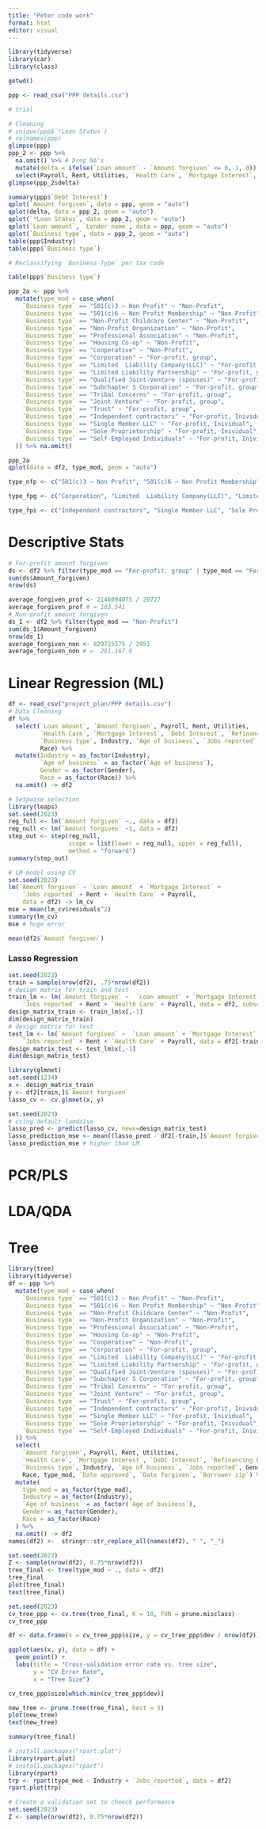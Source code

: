 ```yaml
---
title: "Peter code work"
format: html
editor: visual
---
```


```r
library(tidyverse)
library(car)
library(class)
```

```r
getwd()

ppp <- read_csv("PPP details.csv")

# trial
```

```r
# Cleaning
# unique(ppp$`*Loan Status`)
# colnames(ppp)
glimpse(ppp)
ppp_2 <- ppp %>%
  na.omit() %>% # Drop NA's
  mutate(delta = ifelse(`Loan amount` - `Amount forgiven` <= 0, 1, 0)) %>% #Coerce a categorical variable to help with prediction.
  select(Payroll, Rent, Utilities, `Health Care`, `Mortgage Interest`, `Debt Interest`, `Jobs reported`, delta, Borrower, `Business type`)
glimpse(ppp_2$delta)

summary(ppp$`Debt Interest`)
qplot(`Amount forgiven`, data = ppp, geom = "auto")
qplot(delta, data = ppp_2, geom = "auto")
qplot(`*Loan Status`, data = ppp_2, geom = "auto")
qplot(`Loan amount`, `Lender name`, data = ppp, geom = "auto")
qplot(`Business type`, data = ppp_2, geom = "auto")
table(ppp$Industry)
table(ppp$`Business type`)

# Reclassifying `Business Type` per tax code

table(ppp$`Business type`)

ppp_2a <- ppp %>%
  mutate(type_mod = case_when(
    `Business type` == "501(c)3 – Non Profit" ~ "Non-Profit",
    `Business type` == "501(c)6 – Non Profit Membership" ~ "Non-Profit",
    `Business type` == "Non-Profit Childcare Center" ~ "Non-Profit",
    `Business type` == "Non-Profit Organization" ~ "Non-Profit",
    `Business type` == "Professional Association" ~ "Non-Profit",
    `Business type` == "Housing Co-op" ~ "Non-Profit",
    `Business type` == "Cooperative" ~ "Non-Profit",
    `Business type` == "Corporation" ~ "For-profit, group",
    `Business type` == "Limited  Liability Company(LLC)" ~ "For-profit, group",
    `Business type` == "Limited Liability Partnership" ~ "For-profit, group",
    `Business type` == "Qualified Joint-Venture (spouses)" ~ "For-profit, group", 
    `Business type` == "Subchapter S Corporation" ~ "For-profit, group",
    `Business type` == "Tribal Concerns" ~ "For-profit, group",
    `Business type` == "Joint Venture" ~ "For-profit, group",
    `Business type` == "Trust" ~ "For-profit, group",
    `Business type` == "Independent contractors" ~ "For-profit, Inividual",
    `Business type` == "Single Member LLC" ~ "For-profit, Inividual",
    `Business type` == "Sole Proprietorship" ~ "For-profit, Inividual",
    `Business type` == "Self-Employed Individuals" ~ "For-profit, Inividual"
  )) %>% na.omit()

ppp_2a
qplot(data = df2, type_mod, geom = "auto")

type_nfp <- c("501(c)3 – Non Profit", "501(c)6 – Non Profit Membership", "Non-Profit Childcare Center", "Non-Profit Organization", "Professional Association", "Housing Co-op", "Cooperative")

type_fpg <- c("Corporation", "Limited  Liability Company(LLC)", "Limited Liability Partnership", "Qualified Joint-Venture (spouses)", "Subchapter S Corporation", "Tribal Concerns", "Joint Venture", "Trust")

type_fpi <- c("Independent contractors", "Single Member LLC", "Sole Proprietorship", "Self-Employed Individuals")
```

# Descriptive Stats

```r
# For-profit amount forgiven
ds <- df2 %>% filter(type_mod == "For-profit, group" | type_mod == "For-profit, Inividual")
sum(ds$Amount_forgiven)
nrow(ds)

average_forgiven_prof <- 2146094075 / 20727
average_forgiven_prof # = 103,541
# Non-profit amount forgiven
ds_1 <- df2 %>% filter(type_mod == "Non-Profit")
sum(ds_1$Amount_forgiven)
nrow(ds_1)
average_forgiven_non <- 829725575 / 2951
average_forgiven_non # =  281,167.6
```

# Linear Regression (ML)

```r
df <- read_csv("project_plan/PPP details.csv")
# Data Cleaning
df %>% 
  select(`Loan amount`, `Amount forgiven`, Payroll, Rent, Utilities, 
         `Health Care`, `Mortgage Interest`, `Debt Interest`, `Refinancing EIDL`,
         `Business type`, Industry, `Age of business`, `Jobs reported`, Gender,
         Race) %>% 
  mutate(Industry = as_factor(Industry),
         `Age of business` = as_factor(`Age of business`),
         Gender = as_factor(Gender),
         Race = as_factor(Race)) %>% 
  na.omit() -> df2
```

```r
# Setpwise selection
library(leaps)
set.seed(2023)
reg_full <- lm(`Amount forgiven` ~., data = df2)
reg_null <- lm(`Amount forgiven` ~1, data = df2)
step_out <- step(reg_null, 
                 scope = list(lower = reg_null, upper = reg_full),
                 method = "forward")
summary(step_out)
```

```r
# LM model using CV
set.seed(2023)
lm(`Amount forgiven` ~ `Loan amount` + `Mortgage Interest` + 
    `Jobs reported` + Rent + `Health Care` + Payroll, 
    data = df2) -> lm_cv
mse = mean(lm_cv$residuals^2)
summary(lm_cv)
mse # huge error

mean(df2$`Amount forgiven`)

```

### Lasso Regression

```r
set.seed(2023)
train = sample(nrow(df2), .75*nrow(df2))
# design matrix for train and test
train_lm <- lm(`Amount forgiven` ~  `Loan amount` + `Mortgage Interest` + 
    `Jobs reported` + Rent + `Health Care` + Payroll, data = df2, subset = train, x = TRUE)
design_matrix_train <- train_lm$x[,-1]
dim(design_matrix_train)
# design matrix for test
test_lm <- lm(`Amount forgiven` ~  `Loan amount` + `Mortgage Interest` + 
    `Jobs reported` + Rent + `Health Care` + Payroll, data = df2[-train,], x = TRUE)
design_matrix_test <- test_lm$x[,-1]
dim(design_matrix_test)

library(glmnet)
set.seed(1234)
x <- design_matrix_train
y <- df2[train,]$`Amount forgiven`
lasso_cv <- cv.glmnet(x, y)

set.seed(2023)
# using default lamda1se 
lasso_pred <- predict(lasso_cv, newx=design_matrix_test)
lasso_prediction_mse <- mean((lasso_pred - df2[-train,]$`Amount forgiven`)^2)
lasso_prediction_mse # higher than LM
```

# PCR/PLS

# LDA/QDA

# Tree

```r
library(tree)
library(tidyverse)
df <- ppp %>%
  mutate(type_mod = case_when(
    `Business type` == "501(c)3 – Non Profit" ~ "Non-Profit",
    `Business type` == "501(c)6 – Non Profit Membership" ~ "Non-Profit",
    `Business type` == "Non-Profit Childcare Center" ~ "Non-Profit",
    `Business type` == "Non-Profit Organization" ~ "Non-Profit",
    `Business type` == "Professional Association" ~ "Non-Profit",
    `Business type` == "Housing Co-op" ~ "Non-Profit",
    `Business type` == "Cooperative" ~ "Non-Profit",
    `Business type` == "Corporation" ~ "For-profit, group",
    `Business type` == "Limited  Liability Company(LLC)" ~ "For-profit, group",
    `Business type` == "Limited Liability Partnership" ~ "For-profit, group",
    `Business type` == "Qualified Joint-Venture (spouses)" ~ "For-profit, group",
    `Business type` == "Subchapter S Corporation" ~ "For-profit, group",
    `Business type` == "Tribal Concerns" ~ "For-profit, group",
    `Business type` == "Joint Venture" ~ "For-profit, group",
    `Business type` == "Trust" ~ "For-profit, group",
    `Business type` == "Independent contractors" ~ "For-profit, Inividual",
    `Business type` == "Single Member LLC" ~ "For-profit, Inividual",
    `Business type` == "Sole Proprietorship" ~ "For-profit, Inividual",
    `Business type` == "Self-Employed Individuals" ~ "For-profit, Inividual"
  )) %>%
  select(
    `Amount forgiven`, Payroll, Rent, Utilities,
    `Health Care`, `Mortgage Interest`, `Debt Interest`, `Refinancing EIDL`,
    `Business type`, Industry, `Age of business`, `Jobs reported`, Gender,
    Race, type_mod, `Date approved`, `Date forgiven`, `Borrower zip`) %>%
  mutate(
    type_mod = as_factor(type_mod),
    Industry = as_factor(Industry),
    `Age of business` = as_factor(`Age of business`),
    Gender = as_factor(Gender),
    Race = as_factor(Race)
  ) %>%
  na.omit() -> df2
names(df2) <-  stringr::str_replace_all(names(df2), " ", "_")
```

```r
set.seed(2023)
Z <- sample(nrow(df2), 0.75*nrow(df2))
tree_final <- tree(type_mod ~ ., data = df2)
tree_final
plot(tree_final)
text(tree_final)
```

```r
set.seed(2023)
cv_tree_ppp <- cv.tree(tree_final, K = 10, FUN = prune.misclass)
cv_tree_ppp

df <- data.frame(x = cv_tree_ppp$size, y = cv_tree_ppp$dev / nrow(df2))

ggplot(aes(x, y), data = df) +
  geom_point() +
  labs(title = "Cross-validation error rate vs. tree size",
       y = "CV Error Rate",
       x = "Tree Size")
```

```r
cv_tree_ppp$size[which.min(cv_tree_ppp$dev)]
```

```r
new_tree <- prune.tree(tree_final, best = 5)
plot(new_tree)
text(new_tree)
```

```r
summary(tree_final)
```

```r
# install.packages("rpart.plot")
library(rpart.plot)
# install.packages("rpart")
library(rpart)
trp <- rpart(type_mod ~ Industry + `Jobs_reported`, data = df2)
rpart.plot(trp)
```

```r
# Create a validation set to cheeck performance
set.seed(2023)
Z <- sample(nrow(df2), 0.75*nrow(df2))

```
